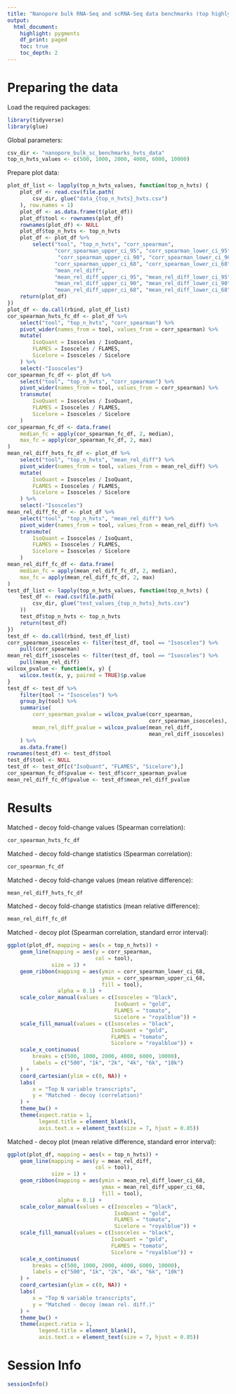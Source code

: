 ```yaml
---
title: "Nanopore bulk RNA-Seq and scRNA-Seq data benchmarks (top highly variable transcripts results summary)"
output:
  html_document:
    highlight: pygments
    df_print: paged
    toc: true
    toc_depth: 2
---
```


# Preparing the data

Load the required packages:
```r
library(tidyverse)
library(glue)
```

Global parameters:
```r
csv_dir <- "nanopore_bulk_sc_benchmarks_hvts_data"
top_n_hvts_values <- c(500, 1000, 2000, 4000, 6000, 10000)
```

Prepare plot data:
```r
plot_df_list <- lapply(top_n_hvts_values, function(top_n_hvts) {
    plot_df <- read.csv(file.path(
        csv_dir, glue("data_{top_n_hvts}_hvts.csv")
    ), row.names = 1)
    plot_df <- as.data.frame(t(plot_df))
    plot_df$tool <- rownames(plot_df)
    rownames(plot_df) <- NULL
    plot_df$top_n_hvts <- top_n_hvts
    plot_df <- plot_df %>%
        select("tool", "top_n_hvts", "corr_spearman",
               "corr_spearman_upper_ci_95", "corr_spearman_lower_ci_95",
                "corr_spearman_upper_ci_90", "corr_spearman_lower_ci_90",
               "corr_spearman_upper_ci_68", "corr_spearman_lower_ci_68",
               "mean_rel_diff",
               "mean_rel_diff_upper_ci_95", "mean_rel_diff_lower_ci_95",
               "mean_rel_diff_upper_ci_90", "mean_rel_diff_lower_ci_90",
               "mean_rel_diff_upper_ci_68", "mean_rel_diff_lower_ci_68")
    return(plot_df)
})
plot_df <- do.call(rbind, plot_df_list)
cor_spearman_hvts_fc_df <- plot_df %>%
    select("tool", "top_n_hvts", "corr_spearman") %>%
    pivot_wider(names_from = tool, values_from = corr_spearman) %>%
    mutate(
        IsoQuant = Isosceles / IsoQuant,
        FLAMES = Isosceles / FLAMES,
        Sicelore = Isosceles / Sicelore
    ) %>%
    select(-"Isosceles")
cor_spearman_fc_df <- plot_df %>%
    select("tool", "top_n_hvts", "corr_spearman") %>%
    pivot_wider(names_from = tool, values_from = corr_spearman) %>%
    transmute(
        IsoQuant = Isosceles / IsoQuant,
        FLAMES = Isosceles / FLAMES,
        Sicelore = Isosceles / Sicelore
    )
cor_spearman_fc_df <- data.frame(
    median_fc = apply(cor_spearman_fc_df, 2, median),
    max_fc = apply(cor_spearman_fc_df, 2, max)
)
mean_rel_diff_hvts_fc_df <- plot_df %>%
    select("tool", "top_n_hvts", "mean_rel_diff") %>%
    pivot_wider(names_from = tool, values_from = mean_rel_diff) %>%
    mutate(
        IsoQuant = Isosceles / IsoQuant,
        FLAMES = Isosceles / FLAMES,
        Sicelore = Isosceles / Sicelore
    ) %>%
    select(-"Isosceles")
mean_rel_diff_fc_df <- plot_df %>%
    select("tool", "top_n_hvts", "mean_rel_diff") %>%
    pivot_wider(names_from = tool, values_from = mean_rel_diff) %>%
    transmute(
        IsoQuant = Isosceles / IsoQuant,
        FLAMES = Isosceles / FLAMES,
        Sicelore = Isosceles / Sicelore
    )
mean_rel_diff_fc_df <- data.frame(
    median_fc = apply(mean_rel_diff_fc_df, 2, median),
    max_fc = apply(mean_rel_diff_fc_df, 2, max)
)
test_df_list <- lapply(top_n_hvts_values, function(top_n_hvts) {
    test_df <- read.csv(file.path(
        csv_dir, glue("test_values_{top_n_hvts}_hvts.csv")
    ))
    test_df$top_n_hvts <- top_n_hvts
    return(test_df)
})
test_df <- do.call(rbind, test_df_list)
corr_spearman_isosceles <- filter(test_df, tool == "Isosceles") %>%
    pull(corr_spearman)
mean_rel_diff_isosceles <- filter(test_df, tool == "Isosceles") %>%
    pull(mean_rel_diff)
wilcox_pvalue <- function(x, y) {
    wilcox.test(x, y, paired = TRUE)$p.value
}
test_df <- test_df %>%
    filter(tool != "Isosceles") %>%
    group_by(tool) %>%
    summarise(
        corr_spearman_pvalue = wilcox_pvalue(corr_spearman,
                                             corr_spearman_isosceles),
        mean_rel_diff_pvalue = wilcox_pvalue(mean_rel_diff,
                                             mean_rel_diff_isosceles)
    ) %>%
    as.data.frame()
rownames(test_df) <- test_df$tool
test_df$tool <- NULL
test_df <- test_df[c("IsoQuant", "FLAMES", "Sicelore"),]
cor_spearman_fc_df$pvalue <- test_df$corr_spearman_pvalue
mean_rel_diff_fc_df$pvalue <- test_df$mean_rel_diff_pvalue
```

# Results

Matched - decoy fold-change values (Spearman correlation):
```r
cor_spearman_hvts_fc_df
```

Matched - decoy fold-change statistics (Spearman correlation):
```r
cor_spearman_fc_df
```

Matched - decoy fold-change values (mean relative difference):
```r
mean_rel_diff_hvts_fc_df
```

Matched - decoy fold-change statistics (mean relative difference):
```r
mean_rel_diff_fc_df
```

Matched - decoy plot (Spearman correlation, standard error interval):
```r
ggplot(plot_df, mapping = aes(x = top_n_hvts)) +
    geom_line(mapping = aes(y = corr_spearman,
                            col = tool),
              size = 1) +
    geom_ribbon(mapping = aes(ymin = corr_spearman_lower_ci_68,
                              ymax = corr_spearman_upper_ci_68,
                              fill = tool),
                alpha = 0.1) +
    scale_color_manual(values = c(Isosceles = "black",
                                  IsoQuant = "gold",
                                  FLAMES = "tomato",
                                  Sicelore = "royalblue")) +
    scale_fill_manual(values = c(Isosceles = "black",
                                 IsoQuant = "gold",
                                 FLAMES = "tomato",
                                 Sicelore = "royalblue")) +
    scale_x_continuous(
        breaks = c(500, 1000, 2000, 4000, 6000, 10000),
        labels = c("500", "1k", "2k", "4k", "6k", "10k")
    ) +
    coord_cartesian(ylim = c(0, NA)) +
    labs(
        x = "Top N variable transcripts",
        y = "Matched - decoy (correlation)"
    ) +
    theme_bw() +
    theme(aspect.ratio = 1,
          legend.title = element_blank(),
          axis.text.x = element_text(size = 7, hjust = 0.85))
```

Matched - decoy plot (mean relative difference, standard error interval):
```r
ggplot(plot_df, mapping = aes(x = top_n_hvts)) +
    geom_line(mapping = aes(y = mean_rel_diff,
                            col = tool),
              size = 1) +
    geom_ribbon(mapping = aes(ymin = mean_rel_diff_lower_ci_68,
                              ymax = mean_rel_diff_upper_ci_68,
                              fill = tool),
                alpha = 0.1) +
    scale_color_manual(values = c(Isosceles = "black",
                                  IsoQuant = "gold",
                                  FLAMES = "tomato",
                                  Sicelore = "royalblue")) +
    scale_fill_manual(values = c(Isosceles = "black",
                                 IsoQuant = "gold",
                                 FLAMES = "tomato",
                                 Sicelore = "royalblue")) +
    scale_x_continuous(
        breaks = c(500, 1000, 2000, 4000, 6000, 10000),
        labels = c("500", "1k", "2k", "4k", "6k", "10k")
    ) +
    coord_cartesian(ylim = c(0, NA)) +
    labs(
        x = "Top N variable transcripts",
        y = "Matched - decoy (mean rel. diff.)"
    ) +
    theme_bw() +
    theme(aspect.ratio = 1,
          legend.title = element_blank(),
          axis.text.x = element_text(size = 7, hjust = 0.85))
```

# Session Info

```r
sessionInfo()
```
